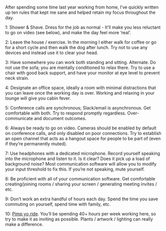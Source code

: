 
After spending some time last year working from home, I’ve quickly written up ten rules that kept me sane and helped retain my focus throughout the day. 


1: Shower & Shave. Dress for the job as normal - It’ll make you less reluctant to go on video (see below), and make the day feel more ‘real’.


2: Leave the house / exercise. In the morning I either walk for coffee or go for a short cycle and then walk the dog after lunch. Try not to use any devices and instead use it to clear your head.


3: Have somewhere you can work both standing and sitting. Alternate. Do not use the sofa; you are mentally conditioned to relax there. Try to use a chair with good back support, and have your monitor at eye level to prevent neck strain.


4: Designate an office space, ideally a room with minimal distractions that you can leave once the working day is over. Working and relaxing in your lounge will give you cabin fever. 


5: Conference calls are synchronous; Slack/email is asynchronous. Get comfortable with both. Try to respond promptly regardless. Over-communicate and document outcomes.


6: Always be ready to go on video. Cameras should be enabled by default on conference calls, and only disabled on poor connections. Try to establish an open channel that acts as a hangout space for people to be part of (even if they’re permanently muted).


7: Use headphones with a dedicated microphone. Record yourself speaking into the microphone and listen to it. Is it clear? Does it pick up a load of background noise? Most communication software will allow you to modify your input threshold to fix this. If you’re not speaking, mute yourself.


8: Be proficient with all of your communication software. Get comfortable creating/joining rooms / sharing your screen / generating meeting invites / etc.


9: Don’t work an extra handful of hours each day. Spend the time you save commuting on yourself, spend time with family, etc.


10: [Pimp yo ride](/88af57d8b6d441be9f964467f4eef68f). You’ll be spending 40+ hours per week working here, so try to make it as inviting as possible. Plants / artwork / lighting can really make a difference.

